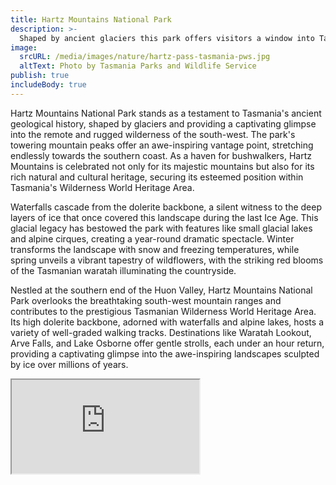 ```yaml
---
title: Hartz Mountains National Park
description: >-
  Shaped by ancient glaciers this park offers visitors a window into Tasmania’s remote and rugged south-west wilderness.
image:
  srcURL: /media/images/nature/hartz-pass-tasmania-pws.jpg
  altText: Photo by Tasmania Parks and Wildlife Service
publish: true
includeBody: true
---
```


Hartz Mountains National Park stands as a testament to Tasmania's ancient geological history, shaped by glaciers and providing a captivating glimpse into the remote and rugged wilderness of the south-west. The park's towering mountain peaks offer an awe-inspiring vantage point, stretching endlessly towards the southern coast. As a haven for bushwalkers, Hartz Mountains is celebrated not only for its majestic mountains but also for its rich natural and cultural heritage, securing its esteemed position within Tasmania's Wilderness World Heritage Area.

Waterfalls cascade from the dolerite backbone, a silent witness to the deep layers of ice that once covered this landscape during the last Ice Age. This glacial legacy has bestowed the park with features like small glacial lakes and alpine cirques, creating a year-round dramatic spectacle. Winter transforms the landscape with snow and freezing temperatures, while spring unveils a vibrant tapestry of wildflowers, with the striking red blooms of the Tasmanian waratah illuminating the countryside.

Nestled at the southern end of the Huon Valley, Hartz Mountains National Park overlooks the breathtaking south-west mountain ranges and contributes to the prestigious Tasmanian Wilderness World Heritage Area. Its high dolerite backbone, adorned with waterfalls and alpine lakes, hosts a variety of well-graded walking tracks. Destinations like Waratah Lookout, Arve Falls, and Lake Osborne offer gentle strolls, each under an hour return, providing a captivating glimpse into the awe-inspiring landscapes sculpted by ice over millions of years.

<Iframe src="https://www.google.com/maps/embed?pb=!1m18!1m12!1m3!1d268289.60043525737!2d146.74589598030346!3d-43.186794329622515!2m3!1f0!2f0!3f0!3m2!1i1024!2i768!4f13.1!3m3!1m2!1s0xaa6e9e8b3655f55d%3A0xf03c94eb451f430!2sHartz%20Mountains%20National%20Park!5e0!3m2!1sen!2sau!4v1704257512960!5m2!1sen!2sau" />

<Link
link={{
url: "https://parks.tas.gov.au/explore-our-parks/hartz-mountains-national-park",
description: "Learn More About The Park",
externalFlag: true
}}
/>
